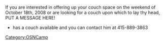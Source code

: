 {{OSNCon navbar}}
If you are interested in offering up your couch space on the weekend of October 18th, 2008 or are looking for a couch upon which to lay thy head, PUT A MESSAGE HERE!

*{{user|david.reber}} has a couch available and you can contact him at 415-889-3863

[[Category:OSNCamp]]